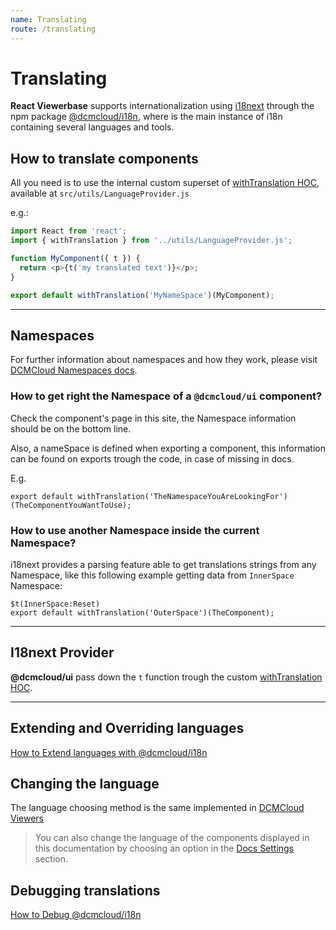 ```yaml
---
name: Translating
route: /translating
---
```


# Translating

**React Viewerbase** supports internationalization using
[i18next](https://www.i18next.com/) through the npm package
[@dcmcloud/i18n](https://www.npmjs.com/package/@dcmcloud/i18n), where is the main
instance of i18n containing several languages and tools.

## How to translate components

All you need is to use the internal custom superset of
[withTranslation HOC](https://react.i18next.com/latest/withtranslation-hoc),
available at `src/utils/LanguageProvider.js`

e.g.:

```js
import React from 'react';
import { withTranslation } from '../utils/LanguageProvider.js';

function MyComponent({ t }) {
  return <p>{t('my translated text')}</p>;
}

export default withTranslation('MyNameSpace')(MyComponent);
```

---

## Namespaces

For further information about namespaces and how they work, please visit
[DCMCloud Namespaces docs](https://docs.dcmcloud.org/viewer/internationalization.html#namespaces).

### How to get right the Namespace of a `@dcmcloud/ui` component?

Check the component's page in this site, the Namespace information should be on
the bottom line.

Also, a nameSpace is defined when exporting a component, this information can be
found on exports trough the code, in case of missing in docs.

E.g.

```
export default withTranslation('TheNamespaceYouAreLookingFor')(TheComponentYouWantToUse);
```

### How to use another Namespace inside the current Namespace?

i18next provides a parsing feature able to get translations strings from any
Namespace, like this following example getting data from `InnerSpace` Namespace:

```
$t(InnerSpace:Reset)
export default withTranslation('OuterSpace')(TheComponent);
```

---

## I18next Provider

**@dcmcloud/ui** pass down the `t` function trough the custom
[withTranslation HOC](https://github.com/DCMCloud/Viewers/blob/master/platform/ui/src/utils/LanguageProvider.js).

---

## Extending and Overriding languages

[How to Extend languages with @dcmcloud/i18n](https://docs.dcmcloud.org/viewer/internationalization.html#extending-languages-in-dcmcloudi18n)

## Changing the language

The language choosing method is the same implemented in
[DCMCloud Viewers](https://docs.dcmcloud.org/viewer/internationalization.html#changing-the-language)

> You can also change the language of the components displayed in this
> documentation by choosing an option in the
> [Docs Settings](https://react.dcmcloud.org/docs-settings) section.

## Debugging translations

[How to Debug @dcmcloud/i18n](https://docs.dcmcloud.org/viewer/internationalization.html#debugging-translations)
